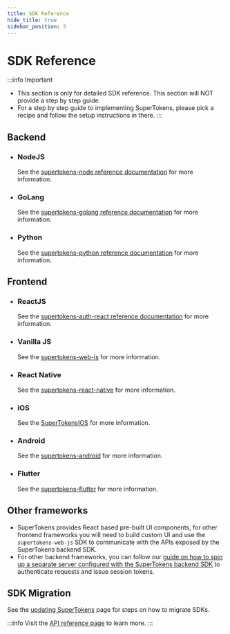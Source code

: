 ```yaml
---
title: SDK Reference
hide_title: true
sidebar_position: 3
---
```


# SDK Reference

:::info Important
- This section is only for detailed SDK reference. This section will NOT provide a step by step guide.
- For a step by step guide to implementing SuperTokens, please pick a recipe and follow the setup instructions in there.
:::

## Backend

- ### NodeJS

    See the [supertokens-node reference documentation](https://supertokens.com/docs/nodejs) for more information.

- ### GoLang

    See the [supertokens-golang reference documentation](https://supertokens.com/docs/golang) for more information.

- ### Python

    See the [supertokens-python reference documentation](https://supertokens.com/docs/python) for more information.

## Frontend

- ### ReactJS

    See the [supertokens-auth-react reference documentation](https://supertokens.com/docs/auth-react) for more information.

- ### Vanilla JS

    See the [supertokens-web-js](https://supertokens.com/docs/web-js) for more information.

- ### React Native

    See the [supertokens-react-native](https://supertokens.com/docs/react-native) for more information.

- ### iOS

    See the [SuperTokensIOS](https://supertokens.com/docs/ios) for more information.

- ### Android

    See the [supertokens-android](https://supertokens.com/docs/android) for more information.

- ### Flutter
    See the [supertokens-flutter](https://supertokens.com/docs/flutter) for more information.


## Other frameworks
- SuperTokens provides React based pre-built UI components, for other frontend frameworks you will need to build custom UI and use the `supertokens-web-js` SDK to communicate with the APIs exposed by the SuperTokens backend SDK.
- For other backend frameworks, you can follow our [guide on how to spin up a separate server configured with the SuperTokens backend SDK](/docs/community/other-frameworks) to authenticate requests and issue session tokens.

## SDK Migration

See the [updating SuperTokens](./updating-supertokens) page for steps on how to migrate SDKs.

:::info
Visit the [API reference page](./apis) to learn more.
:::

